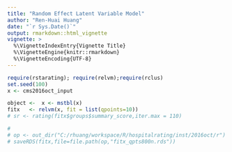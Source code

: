 ```yaml
---
title: "Random Effect Latent Variable Model"
author: "Ren-Huai Huang"
date: "`r Sys.Date()`"
output: rmarkdown::html_vignette
vignette: >
  %\VignetteIndexEntry{Vignette Title}
  %\VignetteEngine{knitr::rmarkdown}
  %\VignetteEncoding{UTF-8}
---
```



```r
require(rstarating); require(relvm);require(rclus)
set.seed(100)
x <- cms2016oct_input

object <-  x <- mstbl(x)
fitx   <- relvm(x, fit = list(qpoints=10))
# sr <- rating(fitx$groups$summary_score,iter.max = 110)

# 
# op <- out_dir("C:/rhuang/workspace/R/hospitalrating/inst/2016oct/r")
# saveRDS(fitx,file=file.path(op,"fitx_qpts800n.rds"))

```


